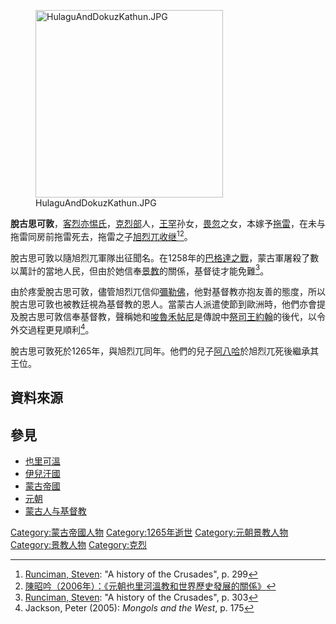 [[File:HulaguAndDokuzKathun.JPG|300px]]

'''脫古思可敦'''，[[客烈亦惕氏|客烈亦惕氏]]，[[克烈部|克烈部]]人，[[王罕|王罕]]孙女，[[畏忽|畏忽]]之女，本嫁予[[拖雷|拖雷]]，在未与拖雷同房前拖雷死去，拖雷之子[[旭烈兀|旭烈兀]][[收继|收继]]<ref>[[史蒂文·朗西曼|Runciman, Steven]]: "A history of the Crusades", p. 299</ref><ref>[http://www.chinese.ncku.edu.tw/getfile/P_20071004105909_1.pdf 陳昭吟（2006年）：《元朝也里河溫教和世界歷史發展的關係》]{{dead link|date=2018年1月 |bot=InternetArchiveBot |fix-attempted=yes }}</ref>。

脫古思可敦以隨旭烈兀軍隊出征聞名。在1258年的[[巴格達之戰|巴格達之戰]]，蒙古軍屠殺了數以萬計的當地人民，但由於她信奉[[景教|景教]]的關係，基督徒才能免難<ref>[[史蒂文·朗西曼|Runciman, Steven]]: "A history of the Crusades", p. 303</ref>。

由於疼愛脫古思可敦，儘管旭烈兀信仰[[彌勒佛|彌勒佛]]，他對基督教亦抱友善的態度，所以脫古思可敦也被教廷視為基督教的恩人。當蒙古人派遣使節到歐洲時，他們亦會提及脫古思可敦信奉基督教，聲稱她和[[唆魯禾帖尼|唆魯禾帖尼]]是傳說中[[祭司王約翰|祭司王約翰]]的後代，以令外交過程更見順利<ref>Jackson, Peter (2005): ''Mongols and the West'', p. 175</ref>。

脫古思可敦死於1265年，與旭烈兀同年。他們的兒子[[阿八哈|阿八哈]]於旭烈兀死後繼承其王位。

==資料來源==
{{reflist}}

==參見==
*[[也里可溫|也里可溫]]
*[[伊兒汗國|伊兒汗國]]
*[[蒙古帝國|蒙古帝國]]
*[[元朝|元朝]]
*[[蒙古人与基督教|蒙古人与基督教]]

{{元朝人物小作品}}

[[Category:蒙古帝國人物|Category:蒙古帝國人物]]
[[Category:1265年逝世|Category:1265年逝世]]
[[Category:元朝景教人物|Category:元朝景教人物]]
[[Category:景教人物|Category:景教人物]]
[[Category:克烈|Category:克烈]]